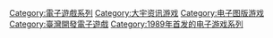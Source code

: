 {{Catmore}}

[[Category:電子遊戲系列|Category:電子遊戲系列]]
[[Category:大宇资讯游戏|Category:大宇资讯游戏]]
[[Category:电子图版游戏|Category:电子图版游戏]]
[[Category:臺灣開發電子遊戲|Category:臺灣開發電子遊戲]]
[[Category:1989年首发的电子游戏系列|Category:1989年首发的电子游戏系列]]